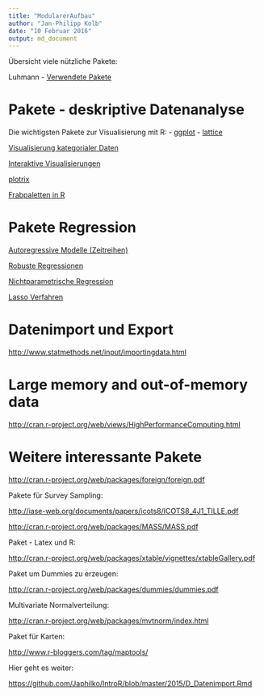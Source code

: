 ```yaml
---
title: "ModularerAufbau"
author: "Jan-Philipp Kolb"
date: "10 Februar 2016"
output: md_document
---
```



Übersicht viele nützliche Pakete:

Luhmann - [Verwendete Pakete](http://www.beltz.de/fileadmin/beltz/downloads/OnlinematerialienPVU/28090_Luhmann/Verwendete%20Pakete.pdf)


# Pakete - deskriptive Datenanalyse

Die wichtigsten Pakete zur Visualisierung mit R: 
- [ggplot](http://ggplot2.org/)
- [lattice](http://lattice.r-forge.r-project.org/Vignettes/src/lattice-intro/lattice-intro.pdf)

[Visualisierung kategorialer Daten ](http://www.statmethods.net/advgraphs/mosaic.html)



[Interaktive Visualisierungen](http://cran.r-project.org/web/packages/googleVis/vignettes/googleVis_examples.html)

[plotrix](http://www.inside-r.org/packages/cran/plotrix/docs/draw.circle)

[Frabpaletten in R](http://cran.r-project.org/web/packages/colorspace/vignettes/hcl-colors.pdf)


# Pakete Regression

[Autoregressive Modelle (Zeitreihen)](http://cran.r-project.org/web/packages/tsDyn/vignettes/tsDyn.pdf)



[Robuste Regressionen](http://robustbase.r-forge.r-project.org/)


[Nichtparametrische Regression](http://journal.r-project.org/archive/2012-2/RJournal_2012-2_Nie+S~Racine.pdf)


[Lasso Verfahren](http://web.stanford.edu/~hastie/glmnet/glmnet_alpha.html)


# Datenimport und Export

<http://www.statmethods.net/input/importingdata.html>

# Large memory and out-of-memory data

<http://cran.r-project.org/web/views/HighPerformanceComputing.html>

# Weitere interessante Pakete

<http://cran.r-project.org/web/packages/foreign/foreign.pdf>


Pakete für Survey Sampling:

<http://iase-web.org/documents/papers/icots8/ICOTS8_4J1_TILLE.pdf>


<http://cran.r-project.org/web/packages/MASS/MASS.pdf>


Paket - Latex und R:

<http://cran.r-project.org/web/packages/xtable/vignettes/xtableGallery.pdf>

Paket um Dummies zu erzeugen:

<http://cran.r-project.org/web/packages/dummies/dummies.pdf>

Multivariate Normalverteilung:

<http://cran.r-project.org/web/packages/mvtnorm/index.html>


Paket für Karten:

<http://www.r-bloggers.com/tag/maptools/>


Hier geht es weiter:

<https://github.com/Japhilko/IntroR/blob/master/2015/D_Datenimport.Rmd>
